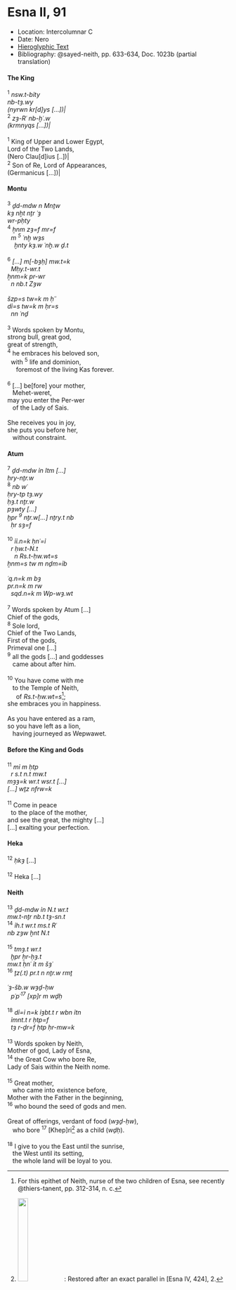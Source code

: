 # Esna II, 91 {-}

- Location: Intercolumnar C
- Date: Nero
- [Hieroglyphic Text](https://www.ifao.egnet.net/uploads/publications/enligne/Temples-Esna002.pdf#page=255){target="_blank"}
- Bibliography: @sayed-neith, pp. 633-634, Doc. 1023b (partial translation)

<style>
  .col2 {
    columns: 2 300px;         /* number of columns and width in pixels*/
    -webkit-columns: 2 300px; /* chrome, safari */
    -moz-columns: 2 300px;    /* firefox */
    -webkit-column-break-inside: avoid;
    -page-break-inside: avoid;
    -break-inside: avoid;
  }

</style>


#### The King {-}

<div class="col2">

| ^1^ *nsw.t-bỉty  *
| *nb-tȝ.wy  *
| *(nyrwn kr[d]ys [...])|  *
| ^2^ *zȝ-Rʿ nb-ḫʿ.w  *
| *(krmnyqs [...])|  *
|
| ^1^ King of Upper and Lower Egypt,
| Lord of the Two Lands,
| (Nero Clau[d]ius [..])|
| ^2^ Son of Re, Lord of Appearances,
| (Germanicus [...])|
</div>

#### Montu {-}

<div class="col2">

| ^3^ *ḏd-mdw n Mnṯw  *
| *kȝ nḫt nṯr ʿȝ*
| *wr-pḥty  *
| ^4^ *ẖnm zȝ=f mr=f  *
|   *m ^5^ ʿnḫ wȝs  *
|     *ḫnty kȝ.w ʿnḫ.w ḏ.t  *
|   
| ^6^ *[...] m[-bȝḥ] mw.t=k  *
|   *Mḥy.t-wr.t  *
| *ẖnm=k pr-wr   *
|   *n nb.t Zȝw  *
|
| *šzp=s tw=k m ḥʿʿ  *
| *dỉ=s tw=k m ḥr=s  *
|   *nn ʿnḏ  *
|
| ^3^ Words spoken by Montu,
| strong bull, great god,
| great of strength,
| ^4^ he embraces his beloved son,
|   with ^5^ life and dominion,
|      foremost of the living Kas forever.
|
| ^6^ [...] be[fore] your mother,
|    Mehet-weret,
| may you enter the Per-wer
|    of the Lady of Sais.
|
| She receives you in joy,
| she puts you before her,
|    without constraint.

</div>

#### Atum {-}

<div class="col2">

| ^7^ *ḏd-mdw ỉn Itm [...]  *
| *ḥry-nṯr.w  *
| ^8^ *nb wʿ  *
| *ḥry-tp tȝ.wy  *
| *ḥȝ.t nṯr.w  *
| *pȝwty [...]  *
| *ḫpr ^9^ nṯr.w[...] nṯry.t nb  *
|   *ḥr sȝ=f  *
|     
| ^10^ *ỉỉ.n=k ḥnʿ=ỉ   *
|   *r ḥw.t-N.t  *
|     *n Rs.t-ḥw.wt=s  *
| *ẖnm=s tw m nḏm=ỉb  *
|
| *ʿq.n=k m bȝ  *
| *pr.n=k m rw  *
|   *sqd.n=k m Wp-wȝ.wt  *
| 
| ^7^ Words spoken by Atum [...]
| Chief of the gods,
| ^8^ Sole lord,
| Chief of the Two Lands,
| First of the gods,
| Primeval one [...]
| ^9^ all the gods [...] and goddesses
|    came about after him.
|    
| ^10^ You have come with me 
|    to the Temple of Neith,
|      of *Rs.t-ḥw.wt=s*[^fn-91-1];
| she embraces you in happiness.
|
| As you have entered as a ram,
| so you have left as a lion,
|    having journeyed as Wepwawet.

</div>

#### Before the King and Gods {-}

<div class="col2">

| ^11^ *mỉ m ḥtp* 
|   *r s.t n.t mw.t  *
| *mȝȝ=k wr.t wsr.t [...]  *
| *[...] wṯz nfrw=k  *
|
| ^11^ Come in peace
|   to the place of the mother,
| and see the great, the mighty [...]
| [...] exalting your perfection.
</div>

#### Heka {-}
<div class="col2">

| ^12^ *ḥkȝ  * [...]
|
| ^12^ Heka [...]

</div>

#### Neith {-}
<div class="col2">

| ^13^ *ḏd-mdw ỉn N.t wr.t  *
| *mw.t-nṯr nb.t tȝ-sn.t  *
| ^14^ *ỉh.t wr.t ms.t Rʿ  *
| *nb zȝw ḫnt N.t  *
| 
| ^15^ *tmȝ.t wr.t  *
|   *ḫpr ẖr-ḥȝ.t  *
| *mw.t ḥnʿ ỉt m šȝʿ  *
| ^16^ *ṯz(.t) pr.t n nṯr.w rmṯ  *
|  
| *ʿȝ-šb.w wȝḏ-ḥw  *
|   *pʿpʿ^17^ [xp]r m wḏḥ  *
|     
| ^18^ *dỉ=ỉ n=k ỉȝbt.t r wbn ỉtn  *
|   *ỉmnt.t r ḥtp=f  *
|   *tȝ r-ḏr=f ḥtp ḥr-mw=k  *
|  
| ^13^ Words spoken by Neith,
| Mother of god, Lady of Esna,
| ^14^ the Great Cow who bore Re,
| Lady of Sais within the Neith nome.
|
| ^15^ Great mother,
|    who came into existence before,
| Mother with the Father in the beginning,
| ^16^ who bound the seed of gods and men.
|
| Great of offerings, verdant of food (*wȝḏ-ḥw*),
|    who bore ^17^ [Khep]ri[^fn-91-2] as a child (*wḏḥ*).
|
| ^18^ I give to you the East until the sunrise,
|    the West until its setting,
|    the whole land will be loyal to you.
  
</div>

[^fn-91-1]: For this epithet of Neith, nurse of the two children of Esna, see recently @thiers-tanent, pp. 312-314, n. c.
[^fn-91-2]: ![](images/91_1.png){width=22%}: Restored after an exact parallel in [Esna IV, 424], 2.